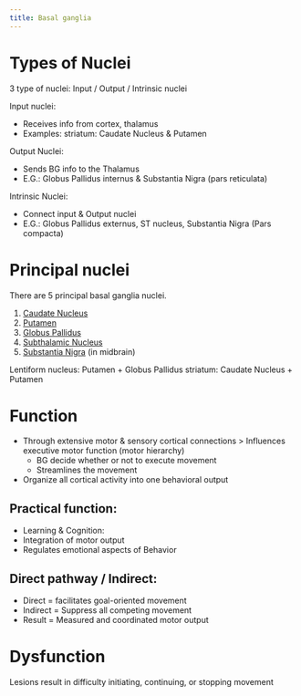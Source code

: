 ```yaml
---
title: Basal ganglia
---
```


# Types of Nuclei
3 type of nuclei: Input / Output / Intrinsic nuclei

Input nuclei:

- Receives info from cortex, thalamus
- Examples: striatum: Caudate Nucleus & Putamen

Output Nuclei:

- Sends BG info to the Thalamus
- E.G.: Globus Pallidus internus & Substantia Nigra (pars reticulata)

Intrinsic Nuclei:

- Connect input & Output nuclei
- E.G.: Globus Pallidus externus, ST nucleus, Substantia Nigra (Pars compacta)


# Principal nuclei
There are 5 principal basal ganglia nuclei.

1. [Caudate Nucleus]({{< var ref-caudate-nucleus.path >}})
1. [Putamen]({{< var ref-putamen.path >}})
1. [Globus Pallidus]({{< var ref-globus-pallidus.path >}})
1. [Subthalamic Nucleus]({{< var ref-subthalamic-nucleus.path >}})
1. [Substantia Nigra]({{< var ref-substantia-nigra.path >}}) (in midbrain)

Lentiform nucleus: Putamen + Globus Pallidus
striatum: Caudate Nucleus + Putamen
 
# Function 

- Through extensive motor & sensory cortical connections > Influences executive motor function (motor hierarchy)
    - BG decide whether or not to execute movement
    - Streamlines the movement
- Organize all cortical activity into one behavioral output
 
## Practical function:

- Learning & Cognition:
- Integration of motor output
- Regulates emotional aspects of Behavior
 
## Direct pathway / Indirect:

- Direct = facilitates goal-oriented movement
- Indirect = Suppress all competing movement
- Result = Measured and coordinated motor output



# Dysfunction

:::{.callout-note title="DPT 836"}
Lesions result in difficulty initiating, continuing, or stopping movement
:::